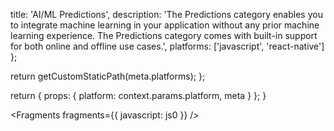 
  title: 'AI/ML Predictions',
  description:
    'The Predictions category enables you to integrate machine learning in your application without any prior machine learning experience. The Predictions category comes with built-in support for both online and offline use cases.',
  platforms: ['javascript', 'react-native']
};

  return getCustomStaticPath(meta.platforms);
};

  return {
    props: {
      platform: context.params.platform,
      meta
    }
  };
}


<Fragments fragments={{ javascript: js0 }} />
